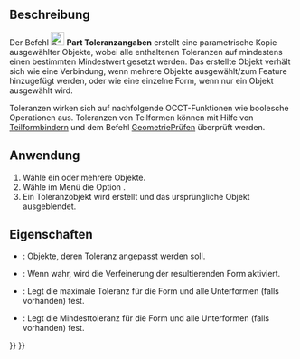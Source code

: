 <languages/>

{{Docnav/de
|[[Part_RefineShape/de|FormAufbereiten]]
|[[Part_SectionCut/de|Schnittansicht]]
|[[Part_Workbench/de|Part]]
|IconL=Part_RefineShape.svg
|IconR=Part_SectionCut.svg
|IconC=Workbench_Part.svg
}}

{{GuiCommand/de
|Name=Part ToleranceSet
|Name/de=Part Toleranzangaben
|MenuLocation=Part → Verbund → Toleranz angeben
|Workbenches=[[Part_Workbench/de|Part]]
|Version=1.1
|SeeAlso=
}}

<span id="Description"></span>
==Beschreibung==

Der Befehl [[Image:Part_ToleranceSet.svg|24px]] '''Part Toleranzangaben''' erstellt eine parametrische Kopie ausgewählter Objekte, wobei alle enthaltenen Toleranzen auf mindestens einen bestimmten Mindestwert gesetzt werden. Das erstellte Objekt verhält sich wie eine Verbindung, wenn mehrere Objekte ausgewählt/zum Feature hinzugefügt werden, oder wie eine einzelne Form, wenn nur ein Objekt ausgewählt wird.

Toleranzen wirken sich auf nachfolgende OCCT-Funktionen wie boolesche Operationen aus. Toleranzen von Teilformen können mit Hilfe von [[PartDesign_SubShapeBinder/de|Teilformbindern]] und dem Befehl [[Part_CheckGeometry/de| GeometriePrüfen]] überprüft werden.

<span id="Usage"></span>
==Anwendung==

# Wähle ein oder mehrere Objekte.
# Wähle im Menü die Option {{MenuCommand|Part → Verbund → [[Image:Part_ToleranceSet.svg|16px]] Toleranz festlegen}}.
# Ein Toleranzobjekt wird erstellt und das ursprüngliche Objekt ausgeblendet.

<span id="Properties"></span>
==Eigenschaften==

{{Properties_Title|Toleranzangaben}}

*{{PropertyData/de|Objects}}: Objekte, deren Toleranz angepasst werden soll.
*{{PropertyData/de|Refine}}: Wenn wahr, wird die Verfeinerung der resultierenden Form aktiviert.
*{{PropertyData/de|max Tolerance}}: Legt die maximale Toleranz für die Form und alle Unterformen (falls vorhanden) fest.
*{{PropertyData/de|min Tolerance}}: Legt die Mindesttoleranz für die Form und alle Unterformen (falls vorhanden) fest.


{{Docnav/de
|[[Part_RefineShape/de|FormAufbereiten]]
|[[Part_SectionCut/de|Schnittansicht]]
|[[Part_Workbench/de|Part]]
|IconL=Part_RefineShape.svg
|IconR=Part_SectionCut.svg
|IconC=Workbench_Part.svg
}}

{{Part_Tools_navi{{#translation:}}}}
{{Userdocnavi{{#translation:}}}}